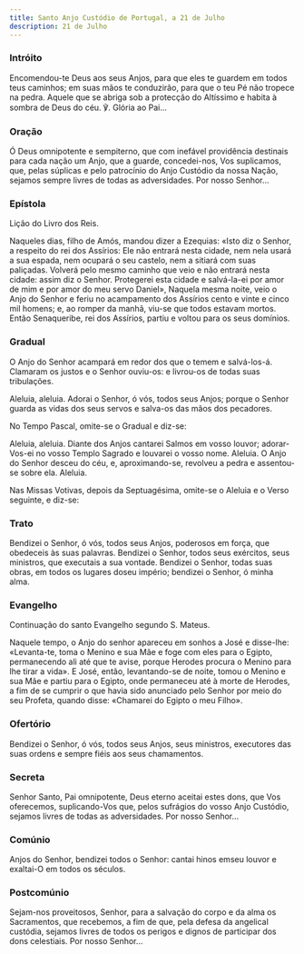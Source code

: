 ```yaml
---
title: Santo Anjo Custódio de Portugal, a 21 de Julho
description: 21 de Julho
---
```


### Intróito

Encomendou-te Deus aos seus Anjos, para que eles te guardem em todos teus caminhos; em suas mãos te conduzirão, para que o teu Pé não tropece na pedra. Aquele que se abriga sob a protecção do Altíssimo e habita à sombra de Deus do céu. ℣. Glória ao Pai...

### Oração

Ó Deus omnipotente e sempiterno, que com inefável providência destinais para cada nação um Anjo, que a guarde, concedei-nos, Vos suplicamos, que, pelas súplicas e pelo patrocínio do Anjo Custódio da nossa Nação, sejamos sempre livres de todas as adversidades. Por nosso Senhor...

### Epístola

Lição do Livro dos Reis.

Naqueles dias, filho de Amós, mandou dizer a Ezequias: «Isto diz o Senhor, a respeito do rei dos Assírios: Ele não entrará nesta cidade, nem nela usará a sua espada, nem ocupará o seu castelo, nem a sitiará com suas paliçadas. Volverá pelo mesmo caminho que veio e não entrará nesta cidade: assim diz o Senhor. Protegerei esta cidade e salvá-la-ei por amor de mim e por amor do meu servo Daniel», Naquela mesma noite, veio o Anjo do Senhor e feriu no acampamento dos Assírios cento e vinte e cinco mil homens; e, ao romper da manhã, viu-se que todos estavam mortos. Então Senaqueribe, rei dos Assírios, partiu e voltou para os seus domínios.

### Gradual

O Anjo do Senhor acampará em redor dos que o temem e salvá-los-á. Clamaram os justos e o Senhor ouviu-os: e livrou-os de todas suas tribulações.

Aleluia, aleluia. Adorai o Senhor, ó vós, todos seus Anjos; porque o Senhor guarda as vidas dos seus servos e salva-os das mãos dos pecadores.

<aside>No Tempo Pascal, omite-se o Gradual e diz-se:</aside>

Aleluia, aleluia. Diante dos Anjos cantarei Salmos em vosso louvor; adorar-Vos-ei no vosso Templo Sagrado e louvarei o vosso nome. Aleluia. O Anjo do Senhor desceu do céu, e, aproximando-se, revolveu a pedra e assentou-se sobre ela. Aleluia.

<aside>
  Nas Missas Votivas, depois da Septuagésima, omite-se o Aleluia e o Verso
  seguinte, e diz-se:
</aside>

### Trato

Bendizei o Senhor, ó vós, todos seus Anjos, poderosos em força, que obedeceis às suas palavras. Bendizei o Senhor, todos seus exércitos, seus ministros, que executais a sua vontade. Bendizei o Senhor, todas suas obras, em todos os lugares doseu império; bendizei o Senhor, ó minha alma.

### Evangelho

Continuação do santo Evangelho segundo S. Mateus.

Naquele tempo, o Anjo do senhor apareceu em sonhos a José e disse-lhe: «Levanta-te, toma o Menino e sua Mãe e foge com eles para o Egipto, permanecendo ali até que te avise, porque Herodes procura o Menino para lhe tirar a vida». E José, então, levantando-se de noite, tomou o Menino e sua Mãe e partiu para o Egipto, onde permaneceu até à morte de Herodes, a fim de se cumprir o que havia sido anunciado pelo Senhor por meio do seu Profeta, quando disse: «Chamarei do Egipto o meu Filho».

### Ofertório

Bendizei o Senhor, ó vós, todos seus Anjos, seus ministros, executores das suas ordens e sempre fiéis aos seus chamamentos.

### Secreta

Senhor Santo, Pai omnipotente, Deus eterno aceitai estes dons, que Vos oferecemos, suplicando-Vos que, pelos sufrágios do vosso Anjo Custódio, sejamos livres de todas as adversidades. Por nosso Senhor...

### Comúnio

Anjos do Senhor, bendizei todos o Senhor: cantai hinos emseu louvor e exaltai-O em todos os séculos.

### Postcomúnio

Sejam-nos proveitosos, Senhor, para a salvação do corpo e da alma os Sacramentos, que recebemos, a fim de que, pela defesa da angelical custódia, sejamos livres de todos os perigos e dignos de participar dos dons celestiais. Por nosso Senhor...
